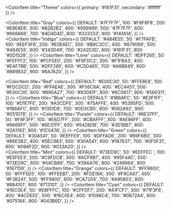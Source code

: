 
<Meta title="Theme/Colors" />

<ColorPalette>

  <ColorItem
    title="Theme"
    colors={{
      primary: '#161F31',
      secondary: '#ffffff'
    }}
  />

  <ColorItem
    title="Gray"
    colors={{
      DEFAULT: '#7F7F7F',
      100: '#F8F8F8',
      200: '#E8E8E8',
      300: '#B2B2B2',
      400: '#999999',
      500: '#7F7F7F',
      600: '#666666',
      700: '#4D4D4D',
      800: '#333333',
      900: '#1A1A1A',
    }}
  />
  <ColorItem
    title="Indigo"
    colors={{
      DEFAULT: '#484E55',
      50: '#F7FAFB',
      100: '#EEF3F6',
      200: '#E0E6EC',
      300: '#B9C3CC',
      400: '#879099',
      500: '#484E55',
      600: '#343D49',
      700: '#242D3D',
      800: '#161F31',
      900: '#0D1528',
    }}
  />
  <ColorItem
    title="Lime"
    colors={{
      DEFAULT: '#DFF265',
      50: '#FEFFF2',
      100: '#FCFEE0',
      200: '#F8FDC2',
      300: '#F1FBA3',
      400: '#EAF78B',
      500: '#DFF265',
      600: '#C5D465',
      700: '#A6B649',
      800: '#889832',
      900: '#6A7A20',
    }}
  />

  <ColorItem
    title="Red"
    colors={{
      DEFAULT: '#E00C30',
      50: '#FFE8E8',
      100: '#FDCDCD',
      200: '#FFAEAE',
      300: '#F56C6A',
      400: '#EC4451',
      500: '#E00C30',
      600: '#B90A27',
      700: '#93081F',
      800: '#6C0617',
      900: '#560311',
    }}
  />
  <ColorItem
    title="Blue"
    colors={{
      DEFAULT: '#1B6AFC',
      50: '#E3F1FF',
      100: '#D1E7FE',
      200: '#A3CDFE',
      300: '#75AFFE',
      400: '#5395FD',
      500: '#1B6AFC',
      600: '#1351D8',
      700: '#0D3CB5',
      800: '#082A92',
      900: '#051D78',
    }}
  />
  <ColorItem
    title="Purple"
    colors={{
      DEFAULT: '#6E37FF',
      50: '#F8F3FF',
      100: '#E6D7FF',
      200: '#CBAFFF',
      300: '#AE86FF',
      400: '#9669FF',
      500: '#6E37FF',
      600: '#5428DB',
      700: '#3D1BB7',
      800: '#2A1193',
      900: '#1C0A7A',
    }}
  />
  <ColorItem
    title="Green"
    colors={{
      DEFAULT: '#30A541',
      50: '#EEFFE9',
      100: '#DFFAD6',
      200: '#B9F6B0',
      300: '#86E382',
      400: '#5EC963',
      500: '#30A541',
      600: '#187637',
      700: '#0F5F31',
      800: '#094F2D',
      900: '#033A20',
    }}
  />  
  <ColorItem
    title="Mint"
    colors={{
      DEFAULT: '#73ED9C',
      50: '#EEFFEC ',
      100: '#E5FEE3',
      200: '#C9FDCB',
      300: '#ACF9B7',
      400: '#95F4AC',
      500: '#73ED9C',
      600: '#54CB88',
      700: '#39AA76',
      800: '#248964',
      900: '#167159',
    }}
  />
  <ColorItem
    title="Orange"
    colors={{
      DEFAULT: '#FF9800',
      50: '#FFF5D5',
      100: '#FFEEB7',
      200: '#FDE19A',
      300: '#F9CA67',
      400: '#F3B241',
      500: '#FF9800',
      600: '#CA7204',
      700: '#A95803',
      800: '#884101',
      900: '#713101',
    }}
  />
  <ColorItem
    title="Cyan"
    colors={{
      DEFAULT: '#16C0E4',
      50: '#E8FFFC',
      100: '#CFFDF7',
      200: '#A1FCF7',
      300: '#71F3F6',
      400: '#4CDEEE',
      500: '#16C0E4',
      600: '#1096C4',
      700: '#0B72A4',
      800: '#075184',
      900: '#043B6D',
    }}
  />
</ColorPalette>
